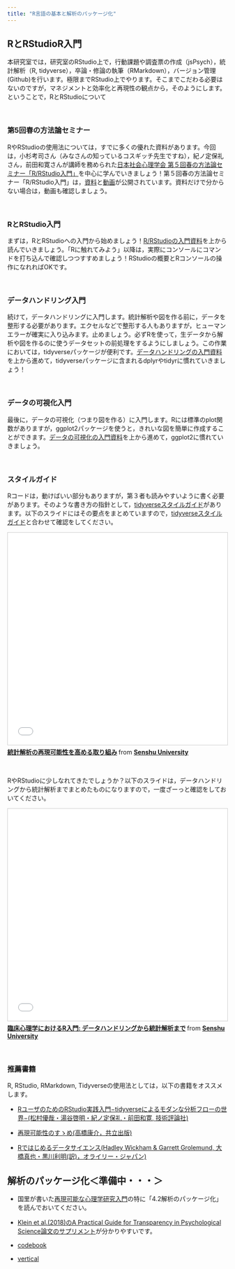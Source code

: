 ```yaml
---
title: "R言語の基本と解析のパッケージ化"
---
```

## RとRStudioR入門

本研究室では，研究室のRStudio上で，行動課題や調査票の作成（jsPsych），統計解析（R, tidyverse），卒論・修論の執筆（RMarkdown），バージョン管理(Github)を行います。極限までRStudio上でやります。そこまでこだわる必要はないのですが，マネジメントと効率化と再現性の観点から，そのようにします。ということで，RとRStudioについて

<br>

### 第5回春の方法論セミナー

RやRStudioの使用法については，すでに多くの優れた資料があります。今回は，小杉考司さん（みなさんの知っているコスギッチ先生ですね），紀ノ定保礼さん，前田和寛さんが講師を務められた[日本社会心理学会 第５回春の方法論セミナー「R/RStudio入門」](http://www.socialpsychology.jp/seminar/seminar_180321.html)を中心に学んでいきましょう！第５回春の方法論セミナー「R/RStudio入門」は，[資料](https://kazutan.github.io/JSSP2018_spring/index.html)と[動画](https://www.youtube.com/playlist?list=PL7OS4lcGSZ3B1R3kbwu57jPNEpacCCAwP)が公開されています。資料だけで分からない場合は，動画も確認しましょう。

<br>

### RとRStudio入門

まずは，RとRStudioへの入門から始めましょう！[R/RStudioの入門資料](https://kazutan.github.io/JSSP2018_spring/intro_rstudio.html)を上から読んでいきましょう。「Rに触れてみよう」以降は，実際にコンソールにコマンドを打ち込んで確認しつつすすめましょう！RStudioの概要とRコンソールの操作になれればOKです。

<br>

### データハンドリング入門

続けて，データハンドリングに入門します。統計解析や図を作る前に，データを整形する必要があります。エクセルなどで整形する人もありますが，ヒューマンエラーが確実に入り込みます。止めましょう。必ずRを使って，生データから解析や図を作るのに使うデータセットの前処理をするようにしましょう。この作業においては，tidyverseパッケージが便利です。[データハンドリングの入門資料](https://kazutan.github.io/JSSP2018_spring/data_handling.html)を上から進めて，tidyverseパッケージに含まれるdplyrやtidyrに慣れていきましょう！

<br>

### データの可視化入門

最後に，データの可視化（つまり図を作る）に入門します。Rには標準のplot関数がありますが，ggplot2パッケージを使うと，きれいな図を簡単に作成することができます。[データの可視化の入門資料](https://kazutan.github.io/JSSP2018_spring/visualization.html)を上から進めて，ggplot2に慣れていきましょう。

<br>

### スタイルガイド

Rコードは，動けばいい部分もありますが，第３者も読みやすいように書く必要があります。そのような書き方の指針として，[tidyverseスタイルガイド](https://style.tidyverse.org/)があります。以下のスライドにはその要点をまとめていますので，[tidyverseスタイルガイド](https://style.tidyverse.org/)と合わせて確認をしてください。

<iframe src="//www.slideshare.net/slideshow/embed_code/key/wNlFMYILtIJT0X?startSlide=21" width="595" height="485" frameborder="0" marginwidth="0" marginheight="0" scrolling="no" style="border:1px solid #CCC; border-width:1px; margin-bottom:5px; max-width: 100%;" allowfullscreen> </iframe> <div style="margin-bottom:5px"> <strong> <a href="//www.slideshare.net/YoshihikoKunisato/ss-77835559" title="統計解析の再現可能性を高める取り組み" target="_blank">統計解析の再現可能性を高める取り組み</a> </strong> from <strong><a href="//www.slideshare.net/YoshihikoKunisato" target="_blank">Senshu University</a></strong> </div>

<br>

RやRStudioに少しなれてきたでしょうか？以下のスライドは，データハンドリングから統計解析までまとめたものになりますので，一度ざーっと確認をしておいてください。

<iframe src="//www.slideshare.net/slideshow/embed_code/key/bdxbQ58hm1Bu5O" width="595" height="485" frameborder="0" marginwidth="0" marginheight="0" scrolling="no" style="border:1px solid #CCC; border-width:1px; margin-bottom:5px; max-width: 100%;" allowfullscreen> </iframe> <div style="margin-bottom:5px"> <strong> <a href="//www.slideshare.net/YoshihikoKunisato/r-74207682" title="臨床心理学におけるR入門: データハンドリングから統計解析まで" target="_blank">臨床心理学におけるR入門: データハンドリングから統計解析まで</a> </strong> from <strong><a href="https://www.slideshare.net/YoshihikoKunisato" target="_blank">Senshu University</a></strong> </div>

<br>

### 推薦書籍

R, RStudio, RMarkdown, Tidyverseの使用法としては，以下の書籍をオススメします。

- [RユーザのためのRStudio実践入門−tidyverseによるモダンな分析フローの世界−(松村優哉・湯谷啓明・紀ノ定保礼・前田和寛, 技術評論社)](https://www.amazon.co.jp/dp/4774198536/ref=cm_sw_em_r_mt_dp_U_UOWoEbZT5F0ET)

- [再現可能性のすゝめ(高橋康介，共立出版)](https://www.amazon.co.jp/dp/4320112431/ref=cm_sw_em_r_mt_dp_U_7OWoEbBG1R974)

- [Rではじめるデータサイエンス(Hadley Wickham & Garrett Grolemund, 大橋真也・黒川利明(訳)，オライリー・ジャパン)](https://www.amazon.co.jp/dp/487311814X/ref=cm_sw_em_r_mt_dp_U_3OWoEbHD8BA75)

## 解析のパッケージ化＜準備中・・・＞

- 国里が書いた[再現可能な心理学研究入門](https://psyarxiv.com/x8js5/)の特に「4.2解析のパッケージ化」を読んでおいてください。

- [Klein et al.(2018)のA Practical Guide for Transparency in Psychological Science論文のサプリメント](https://psych-transparency-guide.uni-koeln.de/)が分かりやすいです。


- [codebook](http://www.martin-elff.net/knitr/memisc/codebook.html)


- [vertical](https://github.com/CrumpLab/vertical)

